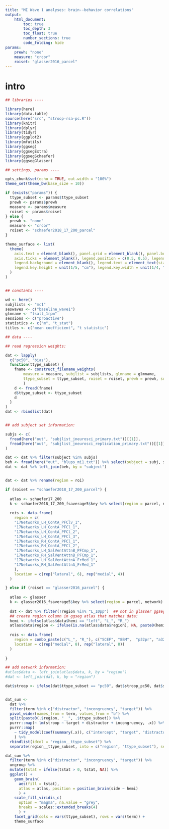 ```yaml
---
title: "MI Wave 1 analyses: brain--behavior correlations"
output: 
    html_document:
        toc: true
        toc_depth: 3
        toc_float: true
        number_sections: true
        code_folding: hide
params:
    prewh: "none"
    measure: "crcor"
    roiset: "glasser2016_parcel"
---
```


# intro


```r

## libraries ----

library(here)
library(data.table)
source(here("src", "stroop-rsa-pc.R"))
library(knitr)
library(dplyr)
library(tidyr)
library(ggplot2)
library(mfutils)
library(ggseg)
library(ggsegExtra)
library(ggsegSchaefer)
library(ggsegGlasser)

## settings, params ----

opts_chunk$set(echo = TRUE, out.width = "100%")
theme_set(theme_bw(base_size = 10))

if (exists("params")) {
  ttype_subset <- params$ttype_subset
  prewh <- params$prewh
  measure <- params$measure
  roiset <- params$roiset
} else {
  prewh <- "none"
  measure <- "crcor"
  roiset <- "schaefer2018_17_200_parcel"
}

theme_surface <- list(
  theme(
    axis.text = element_blank(), panel.grid = element_blank(), panel.border = element_blank(),
    axis.ticks = element_blank(), legend.position = c(0.5, 0.5), legend.title = element_text(size = 5), 
    legend.background = element_blank(), legend.text = element_text(size = 5), legend.direction = "horizontal",
    legend.key.height = unit(1/5, "cm"), legend.key.width = unit(1/4, "cm")
  )
)


## constants ----

wd <- here()
subjlists <- "mc1"
seswaves <- c("baseline_wave1")
glmname <- "lsall_1rpm"
sessions <- c("proactive")
statistics <- c("m", "t_stat")
titles <- c("mean coefficient", "t statistic")

## data ----

## read regression weights:

dat <- lapply(
  c("pc50", "bias"),
  function(ttype_subset) {
    fname <- construct_filename_weights(
        measure = measure, subjlist = subjlists, glmname = glmname, 
        ttype_subset = ttype_subset, roiset = roiset, prewh = prewh, suffix = paste0("__seswave-", seswaves)
        )
    d <- fread(fname)
    d$ttype_subset <- ttype_subset
    d
  }
)
dat <- rbindlist(dat)


## add subject set information:

subjs <- c(
  fread(here("out", "subjlist_jneurosci_primary.txt"))[[1]],
  fread(here("out", "subjlist_jneurosci_replication_primary.txt"))[[1]]
)

dat <- dat %>% filter(subject %in% subjs)
beh <- fread(here("out", "blups_mi1.txt")) %>% select(subject = subj, stroop_pc50, stroop_bias)
dat <- dat %>% left_join(beh, by = "subject")


dat <- dat %>% rename(region = roi)

if (roiset == "schaefer2018_17_200_parcel") {
  
  atlas <- schaefer17_200
  k <- schaefer2018_17_200_fsaverage5$key %>% select(region = parcel, network)
  
  rois <- data.frame(
    region = c(
    "17Networks_LH_ContA_PFClv_1",
    "17Networks_LH_ContA_PFCl_1",
    "17Networks_LH_ContA_PFCl_2",
    "17Networks_LH_ContA_PFCl_3",
    "17Networks_RH_ContA_PFCl_1",
    "17Networks_RH_ContA_PFCl_2",
    "17Networks_LH_SalVentAttnB_PFCmp_1",
    "17Networks_RH_SalVentAttnB_PFCmp_1",
    "17Networks_LH_SalVentAttnA_FrMed_1",
    "17Networks_RH_SalVentAttnA_FrMed_1"
    ),
    location = c(rep("lateral", 6), rep("medial", 4))
  )

} else if (roiset == "glasser2016_parcel") {
  
  atlas <- glasser
  k <- glasser2016_fsaverage5$key %>% select(region = parcel, network)
  
  dat <- dat %>% filter(!region %in% "L_10pp")  ## not in glasser ggseg atlas?
  ## create region column in ggseg atlas that matches data:
  hemi <- ifelse(atlas$data$hemi == "left", "L_", "R_")
  atlas$data$region <- ifelse(is.na(atlas$data$region), NA, paste0(hemi, atlas$data$region))
  
  rois <- data.frame(
    region = combo_paste(c("L_", "R_"), c("SCEF", "8BM",  "p32pr", "a32pr", "p9-46v", "i6-8", "8Av", "8C")),
    location = c(rep("medial", 8), rep("lateral", 8))
  )
  
}

## add network information:
#atlas$data <- left_join(atlas$data, k, by = "region")
#dat <- left_join(dat, k, by = "region")


```



```r
dat$stroop <- ifelse(dat$ttype_subset == "pc50", dat$stroop_pc50, dat$stroop_bias)


dat_sum <- 
  dat %>%
  filter(term %in% c("distractor", "incongruency", "target")) %>%
  pivot_wider(names_from = term, values_from = "b") %>%
  split(paste0(.$region, "__", .$ttype_subset)) %>%
  purrr::map(~ lm(stroop ~ target + distractor + incongruency, .x)) %>% 
  purrr::map(
    ~ tidy_model(coef(summary(.x)), c("intercept", "target", "distractor", "incongruency"), c("b", "se", "tstat", "p"))
    ) %>% 
  rbindlist(idcol = "region__ttype_subset") %>%
  separate(region__ttype_subset, into = c("region", "ttype_subset"), sep = "__")

dat_sum %>% 
  filter(term %in% c("distractor", "incongruency", "target")) %>%
  ungroup %>%
  mutate(tstat = ifelse(tstat > 0, tstat, NA)) %>%
  ggplot() +
    geom_brain(
      aes(fill = tstat),
      atlas = atlas, position = position_brain(side ~ hemi)
      ) +
    scale_fill_viridis_c(
      option = "magma", na.value = "grey",
      breaks = scales::extended_breaks(4)
      ) +
    facet_grid(cols = vars(ttype_subset), rows = vars(term)) +
    theme_surface

```

